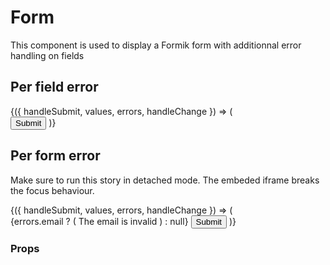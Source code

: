 <!--- EmptyStateLayout.stories.mdx --->


<Meta title="components/Form" />

# Form

This component is used to display a Formik form with additionnal error handling on fields

## Per field error

<Canvas>
  <Story name="Per field error">
    <Main>
      <Formik
        initialValues={{ email: '' }}
        validationSchema={Yup.object().shape({
          email: Yup.string().email('Invalid email').required('Required'),
        })}
      >
        {({ handleSubmit, values, errors, handleChange }) => (
          <Form onSubmit={handleSubmit}>
            <TextInput
              name="email"
              label="Email"
              hint="Enter a valid email"
              value={values.email}
              error={errors.email}
              value={values.displayName}
              onChange={handleChange}
            />
            <Button type="submit">Submit</Button>
          </Form>
        )}
      </Formik>
    </Main>
  </Story>
</Canvas>

## Per form error

Make sure to run this story in detached mode. The embeded iframe breaks the focus behaviour.

<Canvas>
  <Story name="Per form error">
    <Main>
      <Formik
        initialValues={{ email: '' }}
        validationSchema={Yup.object().shape({
          email: Yup.string().email('Invalid email').required('Required'),
        })}
        validateOnChange={false}
      >
        {({ handleSubmit, values, errors, handleChange }) => (
          <Form onSubmit={handleSubmit} noValidate>
            {errors.email ? (
              <Box
                padding={3}
                hasRadius
                background="danger100"
                color="danger600"
                tabIndex={-1}
                id="global-form-error"
              >
                <Typography>The email is invalid</Typography>
              </Box>
            ) : null}
            <TextInput
              name="email"
              label="Email"
              hint="Enter a valid email"
              value={values.email}
              value={values.displayName}
              onChange={handleChange}
            />
            <Button type="submit">Submit</Button>
          </Form>
        )}
      </Formik>
    </Main>
  </Story>
</Canvas>

### Props

<ArgsTable of={EmptyStateLayout} />
